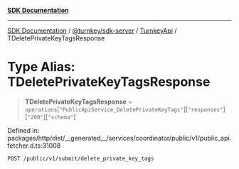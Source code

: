 [**SDK Documentation**](../../../../../README.mdx)

***

[SDK Documentation](../../../../../packages.mdx) / [@turnkey/sdk-server](../../../README.mdx) / [TurnkeyApi](../README.mdx) / TDeletePrivateKeyTagsResponse

# Type Alias: TDeletePrivateKeyTagsResponse

> **TDeletePrivateKeyTagsResponse** = `operations`\[`"PublicApiService_DeletePrivateKeyTags"`\]\[`"responses"`\]\[`"200"`\]\[`"schema"`\]

Defined in: packages/http/dist/\_\_generated\_\_/services/coordinator/public/v1/public\_api.fetcher.d.ts:31008

`POST /public/v1/submit/delete_private_key_tags`
